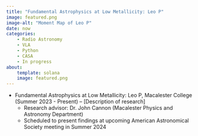 ```yaml
---
title: "Fundamental Astrophysics at Low Metallicity: Leo P"
image: featured.png
image-alt: "Moment Map of Leo P"
date: now
categories:
    - Radio Astronomy
    - VLA
    - Python
    - CASA
    - In progress
about: 
    template: solana
    image: featured.png
---
```


*	Fundamental Astrophysics at Low Metallicity: Leo P, Macalester College (Summer 2023 - Present) – [Description of research]
    +	Research advisor: Dr. John Cannon (Macalester Physics and Astronomy Department)
    +	Scheduled to present findings at upcoming American Astronomical Society meeting in Summer 2024
